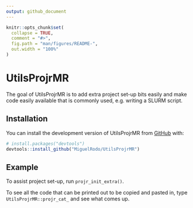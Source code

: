 ```yaml
---
output: github_document
---
```


<!-- README.md is generated from README.Rmd. Please edit that file -->

```r
knitr::opts_chunk$set(
  collapse = TRUE,
  comment = "#>",
  fig.path = "man/figures/README-",
  out.width = "100%"
)
```

# UtilsProjrMR

<!-- badges: start -->
<!-- badges: end -->

The goal of UtilsProjrMR is to add extra project set-up bits easily and make
code easily available that is commonly used, e.g. writing a SLURM script.

## Installation

You can install the development version of UtilsProjrMR from [GitHub](https://github.com/) with:

``` r
# install.packages("devtools")
devtools::install_github("MiguelRodo/UtilsProjrMR")
```

## Example

To assist project set-up, run `projr_init_extra()`.

To see all the code that can be printed out to be copied and pasted in, type `UtilsProjrMR::projr_cat_` and see what comes up.